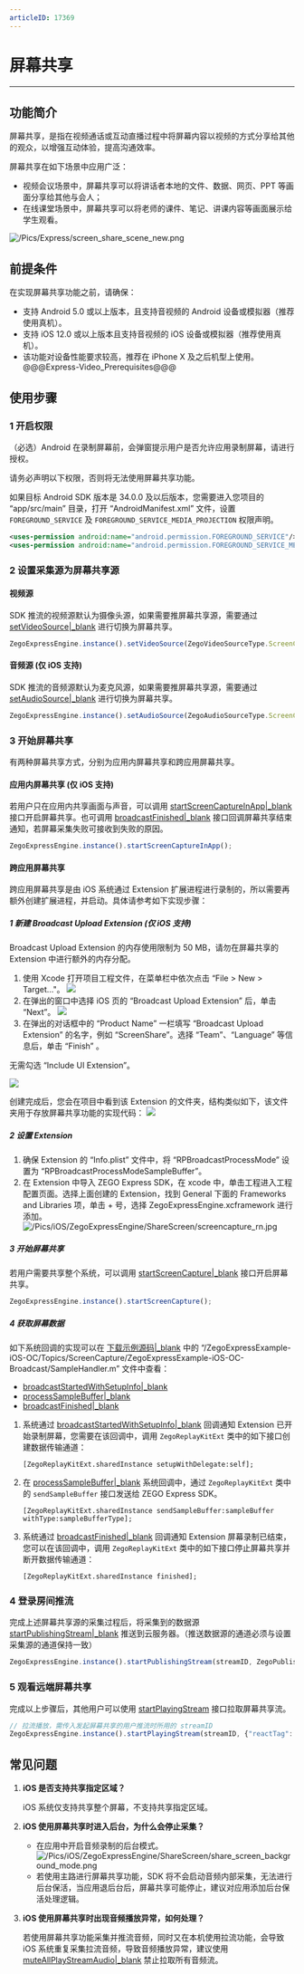 ```yaml
---
articleID: 17369
---
```

# 屏幕共享

- - -
  
## 功能简介

屏幕共享，是指在视频通话或互动直播过程中将屏幕内容以视频的方式分享给其他的观众，以增强互动体验，提高沟通效率。

屏幕共享在如下场景中应用广泛：

- 视频会议场景中，屏幕共享可以将讲话者本地的文件、数据、网页、PPT 等画面分享给其他与会人；
- 在线课堂场景中，屏幕共享可以将老师的课件、笔记、讲课内容等画面展示给学生观看。

![/Pics/Express/screen_share_scene_new.png](http://doc.oa.zego.im/Pics/Express/screen_share_scene_new.png)

## 前提条件

在实现屏幕共享功能之前，请确保：
- 支持 Android 5.0 或以上版本，且支持音视频的 Android 设备或模拟器（推荐使用真机）。
- 支持 iOS 12.0 或以上版本且支持音视频的 iOS 设备或模拟器（推荐使用真机）。
- 该功能对设备性能要求较高，推荐在 iPhone X 及之后机型上使用。
@@@Express-Video_Prerequisites@@@



## 使用步骤

### 1 开启权限

（必选）Android 在录制屏幕前，会弹窗提示用户是否允许应用录制屏幕，请进行授权。       
<div class="mk-warning">

请务必声明以下权限，否则将无法使用屏幕共享功能。
</div>

如果目标 Android SDK 版本是 34.0.0 及以后版本，您需要进入您项目的 “app/src/main” 目录，打开 “AndroidManifest.xml” 文件，设置 `FOREGROUND_SERVICE` 及 `FOREGROUND_SERVICE_MEDIA_PROJECTION` 权限声明。

```xml
<uses-permission android:name="android.permission.FOREGROUND_SERVICE"/>
<uses-permission android:name="android.permission.FOREGROUND_SERVICE_MEDIA_PROJECTION"/>
```
### 2 设置采集源为屏幕共享源

#### 视频源

SDK 推流的视频源默认为摄像头源，如果需要推屏幕共享源，需要通过 [setVideoSource\|_blank](/unique-api/express-video-sdk/zh/javascript_react-native/classes/_zegoexpressengine_.zegoexpressengine.html#setvideosource) 进行切换为屏幕共享。

```javascript
ZegoExpressEngine.instance().setVideoSource(ZegoVideoSourceType.ScreenCapture, ZegoPublishChannel.Aux);
```

#### 音频源 (仅 iOS 支持)

SDK 推流的音频源默认为麦克风源，如果需要推屏幕共享源，需要通过 [setAudioSource\|_blank](/unique-api/express-video-sdk/zh/javascript_react-native/classes/_zegoexpressengine_.zegoexpressengine.html#setaudiosource) 进行切换为屏幕共享。

```javascript
ZegoExpressEngine.instance().setAudioSource(ZegoAudioSourceType.ScreenCapture, ZegoPublishChannel.Aux);
```
### 3 开始屏幕共享

有两种屏幕共享方式，分别为应用内屏幕共享和跨应用屏幕共享。

#### 应用内屏幕共享 (仅 iOS 支持)

若用户只在应用内共享画面与声音，可以调用 [startScreenCaptureInApp\|_blank](/unique-api/express-video-sdk/zh/javascript_react-native/classes/_zegoexpressengine_.zegoexpressengine.html#startscreencaptureinapp) 接口开启屏幕共享。也可调用 [broadcastFinished\|_blank](https://developer.apple.com/documentation/replaykit/rpbroadcastsamplehandler/2143169-broadcastfinished?language=objc) 接口回调屏幕共享结束通知，若屏幕采集失败可接收到失败的原因。

```javascript
ZegoExpressEngine.instance().startScreenCaptureInApp(); 
```

#### 跨应用屏幕共享

跨应用屏幕共享是由 iOS 系统通过 Extension 扩展进程进行录制的，所以需要再额外创建扩展进程，并启动。具体请参考如下实现步骤：

##### 1 新建 Broadcast Upload Extension (仅 iOS 支持)

<div class="mk-hint">

Broadcast Upload Extension 的内存使用限制为 50 MB，请勿在屏幕共享的 Extension 中进行额外的内存分配。
</div>


1. 使用 Xcode 打开项目工程文件，在菜单栏中依次点击 “File > New > Target..."。
![](http://doc.oa.zego.im/Pics/iOS/ZegoExpressEngine/ShareScreen/share_screen_create_extension_ios1.png)
2. 在弹出的窗口中选择 iOS 页的 “Broadcast Upload Extension” 后，单击 “Next”。
![](http://doc.oa.zego.im/Pics/iOS/ZegoExpressEngine/ShareScreen/share_screen_create_extension_ios.png)
3. 在弹出的对话框中的 “Product Name” 一栏填写 “Broadcast Upload Extension” 的名字，例如 “ScreenShare”。选择 “Team”、“Language” 等信息后，单击 “Finish” 。

<div class="mk-hint">

无需勾选 “Include UI Extension”。
</div>

![](http://doc.oa.zego.im/Pics/iOS/ZegoExpressEngine/ShareScreen/share_screen_create_extension_ios3.png)

创建完成后，您会在项目中看到该 Extension 的文件夹，结构类似如下，该文件夹用于存放屏幕共享功能的实现代码：
![](http://doc.oa.zego.im/Pics/iOS/ZegoExpressEngine/ShareScreen/share_screen_create_extension_project.png)

##### 2 设置 Extension

1. 确保 Extension 的 “Info.plist” 文件中，将 “RPBroadcastProcessMode” 设置为 “RPBroadcastProcessModeSampleBuffer”。
2. 在 Extension 中导入 ZEGO Express SDK，在 xcode 中，单击工程进入工程配置页面。选择上面创建的 Extension，找到 General 下面的 Frameworks and Libraries 项，单击 + 号，选择 ZegoExpressEngine.xcframework 进行添加。
![/Pics/iOS/ZegoExpressEngine/ShareScreen/screencapture_rn.jpg](http://doc.oa.zego.im/Pics/iOS/ZegoExpressEngine/ShareScreen/screencapture_rn.jpg)

##### 3 开始屏幕共享

若用户需要共享整个系统，可以调用 [startScreenCapture\|_blank](/unique-api/express-video-sdk/zh/javascript_react-native/classes/_zegoexpressengine_.zegoexpressengine.html#startscreencapture) 接口开启屏幕共享。

```javascript
ZegoExpressEngine.instance().startScreenCapture(); 
```

##### 4 获取屏幕数据

<div class="mk-hint">

如下系统回调的实现可以在 [下载示例源码\|_blank](!DownloadDemo/DownloadDemo) 中的 “/ZegoExpressExample-iOS-OC/Topics/ScreenCapture/ZegoExpressExample-iOS-OC-Broadcast/SampleHandler.m” 文件中查看：

- [broadcastStartedWithSetupInfo\|_blank](https://developer.apple.com/documentation/replaykit/rpbroadcastsamplehandler/2143170-broadcaststartedwithsetupinfo?language=objc) 
- [processSampleBuffer\|_blank](https://developer.apple.com/documentation/replaykit/rpbroadcastsamplehandler/2123045-processsamplebuffer?language=objc) 
- [broadcastFinished\|_blank](https://developer.apple.com/documentation/replaykit/rpbroadcastsamplehandler/2143169-broadcastfinished?language=objc) 

</div>



1. 系统通过 [broadcastStartedWithSetupInfo\|_blank](https://developer.apple.com/documentation/replaykit/rpbroadcastsamplehandler/2143170-broadcaststartedwithsetupinfo?language=objc) 回调通知 Extension 已开始录制屏幕，您需要在该回调中，调用 `ZegoReplayKitExt` 类中的如下接口创建数据传输通道：
    ```objc
    [ZegoReplayKitExt.sharedInstance setupWithDelegate:self];
    ```


2. 在 [processSampleBuffer\|_blank](https://developer.apple.com/documentation/replaykit/rpbroadcastsamplehandler/2123045-processsamplebuffer?language=objc) 系统回调中，通过 `ZegoReplayKitExt` 类中的 `sendSampleBuffer` 接口发送给 ZEGO Express SDK。

    ```objc
    [ZegoReplayKitExt.sharedInstance sendSampleBuffer:sampleBuffer withType:sampleBufferType];

    ```

3. 系统通过 [broadcastFinished\|_blank](https://developer.apple.com/documentation/replaykit/rpbroadcastsamplehandler/2143169-broadcastfinished?language=objc) 回调通知 Extension 屏幕录制已结束，您可以在该回调中，调用 `ZegoReplayKitExt` 类中的如下接口停止屏幕共享并断开数据传输通道：
    
    ```objc
    [ZegoReplayKitExt.sharedInstance finished];
    ```

### 4 登录房间推流

完成上述屏幕共享源的采集过程后，将采集到的数据源 [startPublishingStream\|_blank](/unique-api/express-video-sdk/zh/javascript_react-native/classes/_zegoexpressengine_.zegoexpressengine.html#startpublishingstream) 推送到云服务器。（推送数据源的通道必须与设置采集源的通道保持一致）

```javaScript
ZegoExpressEngine.instance().startPublishingStream(streamID, ZegoPublishChannel.Aux);
```


### 5 观看远端屏幕共享

完成以上步骤后，其他用户可以使用 [startPlayingStream](/unique-api/express-video-sdk/zh/javascript_react-native/classes/_zegoexpressengine_.zegoexpressengine.html#startplayingstream) 接口拉取屏幕共享流。

```javascript
// 拉流播放，需传入发起屏幕共享的用户推流时所用的 streamID
ZegoExpressEngine.instance().startPlayingStream(streamID, {"reactTag": findNodeHandle(this.refs.zego_play_view), "viewMode": 0, "backgroundColor": 0});
```


## 常见问题

1. **iOS 是否支持共享指定区域？**

    iOS 系统仅支持共享整个屏幕，不支持共享指定区域。

2. **iOS 使用屏幕共享时进入后台，为什么会停止采集？**
    - 在应用中开启音频录制的后台模式。
    ![/Pics/iOS/ZegoExpressEngine/ShareScreen/share_screen_background_mode.png](http://doc.oa.zego.im/Pics/iOS/ZegoExpressEngine/ShareScreen/share_screen_background_mode.png)
    - 若使用主路进行屏幕共享功能，SDK 将不会启动音频内部采集，无法进行后台保活，当应用退后台后，屏幕共享可能停止，建议对应用添加后台保活处理逻辑。

3. **iOS 使用屏幕共享时出现音频播放异常，如何处理？**
    
    若使用屏幕共享功能采集并推流音频，同时又在本机使用拉流功能，会导致 iOS 系统重复采集拉流音频，导致音频播放异常，建议使用 [muteAllPlayStreamAudio\|_blank](/unique-api/express-video-sdk/zh/javascript_react-native/classes/_zegoexpressengine_.zegoexpressengine.html#muteallplaystreamaudio) 禁止拉取所有音频流。
